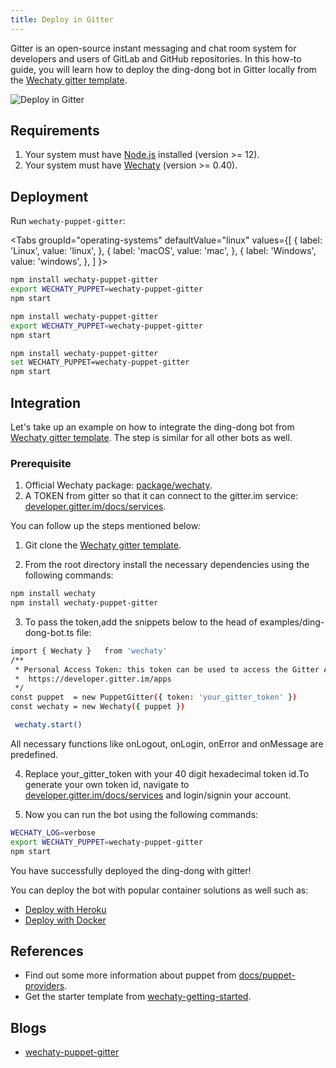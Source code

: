 ```yaml
---
title: Deploy in Gitter
---
```


Gitter is an open-source instant messaging and chat room system for developers and users of GitLab and GitHub repositories. In this how-to guide, you will learn how to deploy the ding-dong  bot in Gitter locally from the [Wechaty gitter template](https://github.com/wechaty/wechaty-puppet-gitter).

![Deploy in Gitter](../../static/img/docs/howto/IM_platform/wechaty-puppet-gitter.webp)

## Requirements

1. Your system must have [Node.js](https://nodejs.org/en/download/package-manager/) installed (version >= 12).
2. Your system must have [Wechaty](https://github.com/wechaty/wechaty) (version >= 0.40).

## Deployment

Run `wechaty-puppet-gitter`:

<!-- MDX import -->

<Tabs
  groupId="operating-systems"
  defaultValue="linux"
  values={[
    { label: 'Linux',   value: 'linux', },
    { label: 'macOS',   value: 'mac', },
    { label: 'Windows', value: 'windows', },
  ]
}>

<TabItem value="linux">

```sh
npm install wechaty-puppet-gitter
export WECHATY_PUPPET=wechaty-puppet-gitter
npm start
```

</TabItem>
<TabItem value="mac">

```sh
npm install wechaty-puppet-gitter
export WECHATY_PUPPET=wechaty-puppet-gitter
npm start
```

</TabItem>
<TabItem value="windows">

```sh
npm install wechaty-puppet-gitter
set WECHATY_PUPPET=wechaty-puppet-gitter
npm start
```

</TabItem>
</Tabs>

## Integration

Let's take up an example on how to integrate the ding-dong bot from [Wechaty gitter template](https://github.com/wechaty/wechaty-puppet-gitter). The step is similar for all other bots as well.

### Prerequisite

1. Official Wechaty package: [package/wechaty](https://www.npmjs.com/package/wechaty).
2. A TOKEN from gitter so that it can connect to the gitter.im service: [developer.gitter.im/docs/services](https://developer.gitter.im/docs/services).

You can follow up the steps mentioned below:

1. Git clone the [Wechaty gitter template](https://github.com/wechaty/wechaty-puppet-gitter).


2. From the root directory install the necessary dependencies using the following commands:

```bash
npm install wechaty
npm install wechaty-puppet-gitter
```

3. To pass the token,add the snippets below to the head of examples/ding-dong-bot.ts file:

```bash
import { Wechaty }   from 'wechaty'
/**
 * Personal Access Token: this token can be used to access the Gitter API.
 *  https://developer.gitter.im/apps
 */
const puppet  = new PuppetGitter({ token: 'your_gitter_token' })
const wechaty = new Wechaty({ puppet })

 wechaty.start()

```

All necessary functions like  onLogout, onLogin, onError and onMessage are predefined.

4. Replace your_gitter_token with your 40 digit hexadecimal token id.To generate your own token id, navigate to [developer.gitter.im/docs/services](https://developer.gitter.im/docs/services) and login/signin your account.

5. Now you can run the bot using the following commands:

```bash
WECHATY_LOG=verbose
export WECHATY_PUPPET=wechaty-puppet-gitter
npm start
```
You have successfully deployed the ding-dong with gitter!

You can deploy the bot with popular container solutions as well such as:

* [Deploy with Heroku](#a)
* [Deploy with Docker](#b)

## References

* Find out some more information about puppet from [docs/puppet-providers](https://wechaty.js.org/docs/puppet-providers/).
* Get the starter template from [wechaty-getting-started](https://github.com/wechaty/wechaty-getting-started).


## Blogs

* [wechaty-puppet-gitter](https://wechaty.js.org/2020/08/23/wechaty-puppet-gitter)
